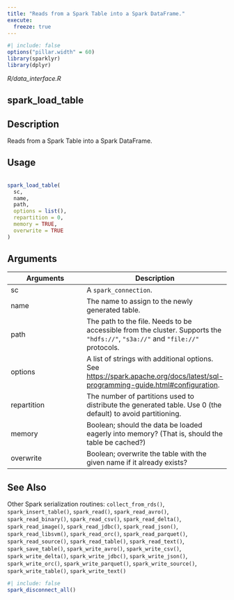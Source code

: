 ```yaml
---
title: "Reads from a Spark Table into a Spark DataFrame."
execute:
  freeze: true
---
```


```r
#| include: false
options("pillar.width" = 60)
library(sparklyr) 
library(dplyr)
```

*R/data_interface.R*

## spark_load_table

## Description
 Reads from a Spark Table into a Spark DataFrame. 


## Usage
```r
 
spark_load_table( 
  sc, 
  name, 
  path, 
  options = list(), 
  repartition = 0, 
  memory = TRUE, 
  overwrite = TRUE 
) 
```

## Arguments
|Arguments|Description|
|---|---|
| sc | A `spark_connection`. |
| name | The name to assign to the newly generated table. |
| path | The path to the file. Needs to be accessible from the cluster. Supports the `"hdfs://"`, `"s3a://"` and `"file://"` protocols. |
| options | A list of strings with additional options. See [https://spark.apache.org/docs/latest/sql-programming-guide.html#configuration](https://spark.apache.org/docs/latest/sql-programming-guide.html#configuration). |
| repartition | The number of partitions used to distribute the generated table. Use 0 (the default) to avoid partitioning. |
| memory | Boolean; should the data be loaded eagerly into memory? (That is, should the table be cached?) |
| overwrite | Boolean; overwrite the table with the given name if it already exists? |






## See Also
 Other Spark serialization routines:  `collect_from_rds()`, `spark_insert_table()`, `spark_read()`, `spark_read_avro()`, `spark_read_binary()`, `spark_read_csv()`, `spark_read_delta()`, `spark_read_image()`, `spark_read_jdbc()`, `spark_read_json()`, `spark_read_libsvm()`, `spark_read_orc()`, `spark_read_parquet()`, `spark_read_source()`, `spark_read_table()`, `spark_read_text()`, `spark_save_table()`, `spark_write_avro()`, `spark_write_csv()`, `spark_write_delta()`, `spark_write_jdbc()`, `spark_write_json()`, `spark_write_orc()`, `spark_write_parquet()`, `spark_write_source()`, `spark_write_table()`, `spark_write_text()` 


```r
#| include: false
spark_disconnect_all()
```
